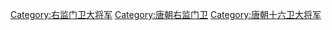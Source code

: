 [[Category:右监门卫大将军|Category:右监门卫大将军]]
[[Category:唐朝右监门卫|Category:唐朝右监门卫]]
[[Category:唐朝十六卫大将军|Category:唐朝十六卫大将军]]